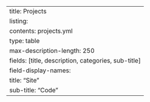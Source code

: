 ---
title: Projects
listing:
  contents: projects.yml
  type: table
  max-description-length: 250
  fields: [title, description, categories, sub-title]
  field-display-names:
    title: "Site"
    sub-title: "Code"
---